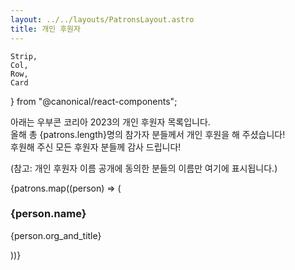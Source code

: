 ```yaml
---
layout: ../../layouts/PatronsLayout.astro
title: 개인 후원자
---
```

	Strip,
	Col,
    Row,
    Card
} from "@canonical/react-components";

아래는 우부콘 코리아 2023의 개인 후원자 목록입니다.
<br />올해 총 {patrons.length}명의 참가자 분들께서 개인 후원을 해 주셨습니다!
<br />후원해 주신 모든 후원자 분들께 감사 드립니다!

(참고: 개인 후원자 이름 공개에 동의한 분들의 이름만 여기에 표시됩니다.)

<Row>
    {patrons.map((person) => (
        <div className="p-card col-4">
            <h3>{person.name}</h3>
            <p>{person.org_and_title}</p>
        </div>
    ))}
</Row>
